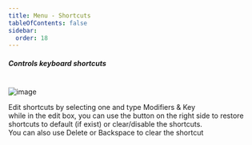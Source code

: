 ```yaml
---
title: Menu - Shortcuts
tableOfContents: false
sidebar:
  order: 18
---
```



##### Controls keyboard shortcuts

<br />

<Image class="help-img" src={shortcuts} alt="image" />

Edit shortcuts by selecting one and type Modifiers & Key <br /> while in the edit box, you can use
the button on the right side to restore shortcuts to default (if exist) or clear/disable the
shortcuts. <br /> You can also use Delete or Backspace to clear the shortcut
